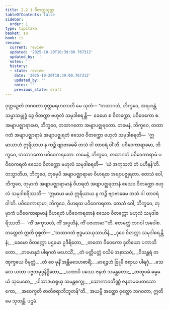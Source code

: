 ```yaml
---
title: 2.2.1 ဝိတက္ကသုတ္တ
tableOfContents: false
sidebar:
  order: 1
type: tipitaka
basket: su
book: it
review:
  current: review
  updated: '2025-10-20T18:39:00.767312'
  updated_by: ''
  notes: ''
  history:
  - state: review
    date: '2025-10-20T18:39:00.767312'
    updated_by: ''
    notes: ''
    previous_state: draft
---
```



<DynamicBreadcrumb />


<ReviewStatus review={frontmatter.review} showDetails={true} />

<HypothesisAnnotation frontmatter={frontmatter} />

<Division number="38" book="it" e="ch" v="18" p="216">

<Paragraph number="235" book="it">
ဝုတ္တဉှေတံ ဘဂဝတာ ဝုတ္တမရဟတာတိ မေ သုတံ—
</Paragraph>

<Paragraph number="236" book="it">
“တထာဂတံ, ဘိက္ခဝေ, အရဟန္တံ သမ္မာသမ္ဗုဒ္ဓံ ဒွေ ဝိတက္ကာ ဗဟုလံ သမုဒါစရန္တိ—  ခေမော စ ဝိတက္ကော, ပဝိဝေကော စ. အဗျာပဇ္ဈာရာမော, ဘိက္ခဝေ, တထာဂတော အဗျာပဇ္ဈရတော. တမေနံ, ဘိက္ခဝေ, တထာဂတံ အဗျာပဇ္ဈာရာမံ အဗျာပဇ္ဈရတံ ဧသေဝ ဝိတက္ကော ဗဟုလံ သမုဒါစရတိ—  ‘ဣမာယာဟံ ဣရိယာယ န ကဉ္စိ ဗျာဗာဓေမိ တသံ ဝါ ထာဝရံ ဝါ’တိ.
</Paragraph>

<Paragraph number="237" book="it">
ပဝိဝေကာရာမော, ဘိက္ခဝေ, တထာဂတော ပဝိဝေကရတော. တမေနံ, ဘိက္ခဝေ, တထာဂတံ ပဝိဝေကာရာမံ ပဝိဝေကရတံ ဧသေဝ ဝိတက္ကော ဗဟုလံ သမုဒါစရတိ—  ‘ယံ အကုသလံ တံ ပဟီနန်’တိ.
</Paragraph>

<Paragraph number="238" book="it">
တသ္မာတိဟ, ဘိက္ခဝေ, တုမှေပိ အဗျာပဇ္ဈာရာမာ ဝိဟရထ အဗျာပဇ္ဈရတာ. တေသံ ဝေါ, ဘိက္ခဝေ, တုမှာကံ အဗျာပဇ္ဈာရာမာနံ ဝိဟရတံ အဗျာပဇ္ဈရတာနံ ဧသေဝ ဝိတက္ကော ဗဟုလံ သမုဒါစရိဿတိ—  ‘ဣမာယ မယံ ဣရိယာယ န ကဉ္စိ ဗျာဗာဓေမ တသံ ဝါ ထာဝရံ ဝါ’တိ.
</Paragraph>

<Paragraph number="239" book="it">
ပဝိဝေကာရာမာ, ဘိက္ခဝေ, ဝိဟရထ ပဝိဝေကရတာ. တေသံ ဝေါ, ဘိက္ခဝေ, တုမှာကံ ပဝိဝေကာရာမာနံ ဝိဟရတံ ပဝိဝေကရတာနံ ဧသေဝ ဝိတက္ကော ဗဟုလံ သမုဒါစရိဿတိ—  ‘ကိံ အကုသလံ, ကိံ အပ္ပဟီနံ, ကိံ ပဇဟာမာ’”တိ. ဧတမတ္ထံ ဘဂဝါ အဝေါစ. တတ္ထေတံ ဣတိ ဝုစ္စတိ—
</Paragraph>

<Paragraph number="240" type="verses" book="it">
_“တထာဂတံ ဗုဒ္ဓမသယှသာဟိနံ,_  
_ဒုဝေ ဝိတက္ကာ သမုဒါစရန္တိ နံ;_  
_ခေမော ဝိတက္ကော ပဌမော ဥဒီရိတော,_  
_တတော ဝိဝေကော ဒုတိယော ပကာသိတော._  

</Paragraph>

<Paragraph number="241" type="verses" book="it">
_တမောနုဒံ ပါရဂတံ မဟေသိံ,_  
_တံ ပတ္တိပတ္တံ ဝသိမံ အနာသဝံ;_  
_ဝိသန္တရံ တဏှက္ခယေ ဝိမုတ္တံ,_  
_တံ ဝေ မုနိံ အန္တိမဒေဟဓာရိံ;_  
_မာရဉ္ဇဟံ ဗြူမိ ဇရာယ ပါရဂုံ._  

</Paragraph>

<Paragraph number="242" type="verses" book="it">
_သေလေ ယထာ ပဗ္ဗတမုဒ္ဓနိဋ္ဌိတော,_  
_ယထာပိ ပဿေ ဇနတံ သမန္တတော;_  
_တထူပမံ ဓမ္မမယံ သုမေဓော,_  
_ပါသာဒမာရုယှ သမန္တစက္ခု;_  
_သောကာဝတိဏ္ဏံ ဇနတမပေတသောကော,_  
_အဝေက္ခတိ ဇာတိဇရာဘိဘူတန်”တိ._  

</Paragraph>

<Paragraph number="243" book="it">
အယမ္ပိ အတ္ထော ဝုတ္တော ဘဂဝတာ, ဣတိ မေ သုတန္တိ.

</Paragraph>
</Division>

<Paragraph number="244" type="center" book="it">
ပဌမံ.
</Paragraph>